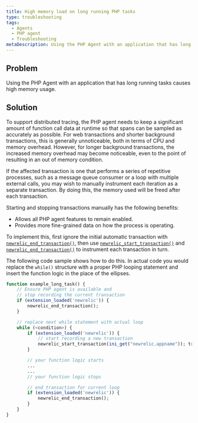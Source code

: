 ```yaml
---
title: High memory load on long running PHP tasks
type: troubleshooting
tags:
  - Agents
  - PHP agent
  - Troubleshooting
metaDescription: Using the PHP Agent with an application that has long running tasks can cause high memory usage.
---
```


## Problem

Using the PHP Agent with an application that has long running tasks causes high memory usage.

## Solution

To support distributed tracing, the PHP agent needs to keep a significant amount of function call data at runtime so that spans can be sampled as accurately as possible. For web transactions and shorter background transactions, this is generally unnoticeable, both in terms of CPU and memory overhead. However, for longer background transactions, the increased memory overhead may become noticeable, even to the point of resulting in an out of memory condition.

If the affected transaction is one that performs a series of repetitive processes, such as a message queue consumer or a loop with multiple external calls, you may wish to manually instrument each iteration as a separate transaction. By doing this, the memory used will be freed after each transaction.

Starting and stopping transactions manually has the following benefits:

* Allows all PHP agent features to remain enabled.
* Provides more fine-grained data on how the process is operating.

To implement this, first ignore the initial automatic transaction with [`newrelic_end_transaction()`](https://docs.newrelic.com/docs/apm/agents/php-agent/php-agent-api/newrelic_end_transaction/), then use [`newrelic_start_transaction()`](https://docs.newrelic.com/docs/apm/agents/php-agent/php-agent-api/newrelic_start_transaction/) and [`newrelic_end_transaction()`](https://docs.newrelic.com/docs/apm/agents/php-agent/php-agent-api/newrelic_end_transaction/) to instrument each transaction in turn.

The following code sample shows how to do this. In actual code you would replace the `while()` structure with a proper PHP looping statement and insert the function logic in the place of the ellipses.

```php
function example_long_task() {
    // Ensure PHP agent is available and
    // stop recording the current transaction
    if (extension_loaded('newrelic')) { 
        newrelic_end_transaction(); 
    }

    // replace next while statement with actual loop
    while (<condition>) {
        if (extension_loaded('newrelic')) { 
            // start recording a new transaction
            newrelic_start_transaction(ini_get("newrelic.appname")); transaction
        }

        // your function logic starts
        ...
        ...
        // your function logic stops

        // end transaction for current loop
        if (extension_loaded('newrelic')) { 
            newrelic_end_transaction(); 
        }
    }
}
```
